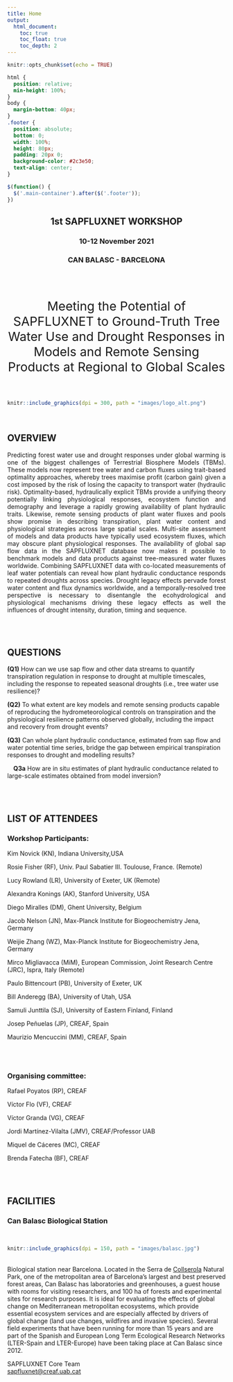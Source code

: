 ```yaml
---
title: Home
output: 
  html_document:
    toc: true
    toc_float: true
    toc_depth: 2
---
```


<style>
.title{
    display: none;
}
.tocify-extend-page { 
  height: 50px !important;
}
</style>


```r
knitr::opts_chunk$set(echo = TRUE)
```

```css
html {
  position: relative;
  min-height: 100%;
}
body {
  margin-bottom: 40px;
}
.footer {
  position: absolute;
  bottom: 0;
  width: 100%;
  height: 80px;
  padding: 20px 0;
  background-color: #2c3e50;
  text-align: center;
}
```

```js
$(function() {
  $('.main-container').after($('.footer'));
})
```


<center>
<h2>**1st SAPFLUXNET WORKSHOP**</h2> 
<h3>10-12 November 2021</h3>
<h3>CAN BALASC - BARCELONA</h3>
<br>
<br>
<p style= "font-size:calc(14px + 1.5vw)">Meeting the Potential of SAPFLUXNET to Ground-Truth Tree Water Use and Drought Responses in Models and Remote Sensing Products at Regional to Global Scales</p>
</center>
<br>

```r
knitr::include_graphics(dpi = 300, path = "images/logo_alt.png")
```

<style>
body {
text-align: left}
</style>

<br>

<h2>OVERVIEW</h2>
<p style="text-align:justify;">Predicting forest water use and drought responses under global warming is one of the biggest challenges of Terrestrial Biosphere Models (TBMs). These models now represent tree water and carbon fluxes using trait-based optimality approaches, whereby trees maximise profit (carbon gain) given a cost imposed by the risk of losing the capacity to transport water (hydraulic risk). Optimality-based, hydraulically explicit TBMs provide a unifying theory potentially linking physiological responses, ecosystem function and demography and leverage a rapidly growing availability of plant hydraulic traits. Likewise, remote sensing products of plant water fluxes and pools show promise in describing transpiration, plant water content and physiological strategies across large spatial scales. Multi-site assessment of models and data products have typically used ecosystem fluxes, which may obscure plant physiological responses. The availability of global sap flow data in the SAPFLUXNET database now makes it possible to benchmark models and data products against tree-measured water fluxes worldwide. Combining SAPFLUXNET data with co-located measurements of leaf water potentials can reveal how plant hydraulic conductance responds to repeated droughts across species. Drought legacy effects pervade forest water content and flux dynamics worldwide, and a temporally-resolved tree perspective is necessary to disentangle the ecohydrological and physiological mechanisms driving these legacy effects as well the influences of drought intensity, duration, timing and sequence.</p>
<br>
<br>

<h2>QUESTIONS</h2>

<b>(Q1)</b> How can we use sap flow and other data streams to quantify transpiration regulation in response to drought at multiple timescales, including the response to repeated seasonal droughts (i.e., tree water use resilience)?  

<b>(Q2)</b> To what extent are key models and remote sensing products capable of reproducing the hydrometeorological controls on transpiration and the physiological resilience patterns observed globally, including the impact and recovery from drought events? 

<b>(Q3)</b> Can whole plant hydraulic conductance, estimated from sap flow and water potential time series, bridge the gap between empirical transpiration responses to drought and modelling results? 

<p>&emsp;<b>Q3a</b> How are in situ estimates of plant hydraulic conductance related to large-scale estimates obtained from model inversion?</p> 

<br>
<br>

<h2>LIST OF ATTENDEES</h2>

<h3>Workshop Participants:</h3>

<p>Kim Novick (KN), Indiana University,USA</p> 
<p>Rosie Fisher (RF), Univ. Paul Sabatier III. Toulouse, France. (Remote)</p> 
<p>Lucy Rowland (LR), University of Exeter, UK (Remote)</p>
<p>Alexandra Konings (AK), Stanford University, USA</p> 
<p>Diego Miralles (DM), Ghent University, Belgium</p> 
<p>Jacob Nelson (JN), Max-Planck Institute for Biogeochemistry Jena, Germany</p>
<p>Weijie Zhang (WZ), Max-Planck Institute for Biogeochemistry Jena, Germany</p>
<p>Mirco Migliavacca (MiM), European Commission, Joint Research Centre (JRC), Ispra, Italy (Remote)</p>  
<p>Paulo Bittencourt (PB), University of Exeter, UK</p> 
<p>Bill Anderegg (BA), University of Utah, USA</p>
<p>Samuli Junttila (SJ), University of Eastern Finland, Finland</p>
<p>Josep Peñuelas (JP), CREAF, Spain</p>
<p>Maurizio Mencuccini (MM), CREAF, Spain</p>

<br>
<br>

<h3>Organising committee:</h3>
<p>Rafael Poyatos (RP), CREAF</p>
<p>Víctor Flo (VF), CREAF</p>
<p>Víctor Granda (VG), CREAF</p>
<p>Jordi Martínez-Vilalta (JMV), CREAF/Professor UAB</p>
<p>Miquel de Cáceres (MC), CREAF</p>
<p>Brenda Fatecha (BF), CREAF</p>

<br>
<br>

<h2>FACILITIES</h2>
<h3>Can Balasc Biological Station</h3>
<br>
```r
knitr::include_graphics(dpi = 150, path = "images/balasc.jpg")
```
<br>
Biological station near Barcelona. Located in the Serra de [Collserola](https://www.parcnaturalcollserola.cat/en/) Natural Park, one of the metropolitan area of Barcelona's largest and best preserved forest areas, Can Balasc has laboratories and greenhouses, a guest house with rooms for visiting researchers, and 100 ha of forests and experimental sites for research purposes. It is ideal for evaluating the effects of global change on Mediterranean metropolitan ecosystems, which provide essential ecosystem services and are especially affected by drivers of global change (land use changes, wildfires and invasive species). Several field experiments that have been running for more than 15 years and are part of the Spanish and European Long Term Ecological Research Networks (LTER-Spain and LTER-Europe) have been taking place at Can Balasc since 2012.


::: {.footer .text-muted .bg-info}
 <p>SAPFLUXNET Core Team<br>
 <a href="mailto:sapfluxnet@creaf.uab.cat">sapfluxnet@creaf.uab.cat</a></p>
:::